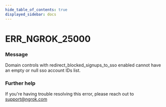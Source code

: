 ```yaml
---
hide_table_of_contents: true
displayed_sidebar: docs
---
```



# ERR_NGROK_25000

### Message

Domain controls with redirect_blocked_signups_to_sso enabled cannot have an empty or null sso account IDs list.

<ErrorDetails error="err_ngrok_25000" />

### Further help

If you're having trouble resolving this error, please reach out to [support@ngrok.com](mailto:support@ngrok.com?subject=Help%20with%20ERR_NGROK_25000)
